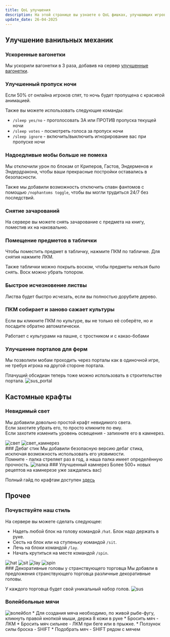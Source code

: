 ```yaml
---
title: QoL улучшения
description: На этой странице вы узнаете о QoL фишках, улучшающих игровой опыт на нашем сервере
update_date: 26-04-2025
---
```

## Улучшение ванильных механик
### Ускоренные вагонетки
Мы ускорили вагонетки в 3 раза, добавив на сервер [улучшенные вагонетки](https://ru.minecraft.wiki/w/%D0%A3%D0%BB%D1%83%D1%87%D1%88%D0%B5%D0%BD%D0%B8%D1%8F_%D0%B2%D0%B0%D0%B3%D0%BE%D0%BD%D0%B5%D1%82%D0%BE%D0%BA).
### Улучшенный пропуск ночи
Если 50% от онлайна игроков спят, то ночь будет пропущена с красивой анимацией.

Также вы можете использовать следующие команды:
* `/sleep yes/no` - проголосовать ЗА или ПРОТИВ пропуска текущей ночи
* `/sleep votes` - посмотреть голоса за пропуск ночи
* `/sleep ignore` - включить/выключить игнорирование вас при пропуске ночи
### Надоедливые мобы больше не помеха
Мы отключили урон по блокам от Криперов, Гастов, Эндерменов и Эндердракона, чтобы ваши прекрасные постройки оставались в безопасности.

Также мы добавили возможность отключить спавн фантомов с помощью `/nophantoms toggle`, чтобы вы могли трудиться 24/7 без последствий.
### Снятие зачарований
На сервере вы можете снять зачарование с предмета на книгу, поместив их на наковальню.
### Помещение предметов в таблички
Чтобы поместить предмет в табличку, нажмите ПКМ по табличке. Для снятия нажмите ЛКМ.

Также таблички можно покрыть воском, чтобы предметы нельзя было снять. Воск можно убрать топором.
### Быстрое исчезновение листвы
Листва будет быстро исчезать, если вы полностью дорубите дерево.
### ПКМ собирает и заново сажает культуры
Если вы кликните ПКМ по культуре, вы не только её соберёте, но и посадите обратно автоматически.

Работает с культурами на пашне, с тростником и с какао-бобами
### Улучшение порталов для ферм
Мы позволили мобам проходить через порталы как в одиночной игре, не требуя игрока на другой стороне портала.

Плачущий обсидиан теперь тоже можно использовать в строительстве портала.
<img src='/wiki_images/qol/sus_portal.png' alt='sus_portal'/>
## Кастомные крафты
### Невидимый свет
Мы добавили довольно простой крафт невидимого света.
<br/>Если захотите убрать его, то просто кликните по ему.
<br/>Если захотите изменить уровень освещения - запихните его в камнерез.
<div className='grid grid-cols-2 gap-2'>
    <img src='/wiki_images/qol/light.png' alt='свет'/>
    <img src='/wiki_images/qol/light_cutter.png' alt='свет_камнерез'/>
</div>
### Дебаг стик
Мы добавили безопасную версию дебаг стика, исключая возможность использовать его уязвимости.
<br/>Помните - палка стреляет раз в год, а наша палка имеет определённую прочность.
<img src='/wiki_images/qol/stick.png' alt='палка'/>
### Улучшенный камнерез
Более 500+ новых рецептов на камнерезе уже заждались вас)

Полный гайд по крафтам доступен [здесь](/wiki/guides/mastercutter)
## Прочее
### Почувствуйте наш стиль
На сервере вы можете сделать следующее:
* Надеть любой блок на голову командой `/hat`. Блок надо держать в руке.
* Сесть на блок или на ступеньку командой `/sit`.
* Лечь на блоки командой `/lay`.
* Начать крутиться на месте командой `/spin`.
<div className='grid sm:grid-cols-2 gap-2'>
    <img src='/wiki_images/qol/hat.png' alt='hat'/>
    <img src='/wiki_images/qol/sit.png' alt='sit'/>
    <img src='/wiki_images/qol/lay.png' alt='lay'/>
    <img src='/wiki_images/qol/spin.png' alt='spin'/>
</div>
### Декоративные головы у странствующего торговца
Мы добавли в предложения странствующего торговца различные декоративные головы.

У каждого торговца будет свой уникальный набор голов.
<img src='/wiki_images/qol/sus.png' alt='sus'/>
### Волейбольные мячи
<img src='https://github.com/IEnumerablee/Volleyball/raw/master/volleyball.gif' alt='волейбол'/>
* Для создания мяча необходимо, по живой рыбе-фугу, кликнуть правой кнопкой мыши, держа 8 кожи в руке
* Бросить мяч - ЛКМ
* Бросить мяч сильнее - ЛКМ при беге или в прыжке.
* Ползунок силы броска - SHIFT
* Подобрать мяч - SHIFT рядом с мячем
